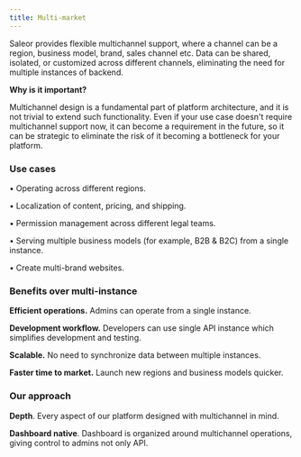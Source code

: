 ```yaml
---
title: Multi-market
---
```


Saleor provides flexible multichannel support,
where a channel can be a region, business model, brand, sales channel etc.
Data can be shared, isolated, or customized across different channels,
eliminating the need for multiple instances of backend.

**Why is it important?**

Multichannel design is a fundamental part of platform architecture, and it is not trivial to extend such functionality.
Even if your use case doesn't require multichannel support now, it can become a requirement in the future,
so it can be strategic to eliminate the risk of it becoming a bottleneck for your platform.

### Use cases

• Operating across different regions.

• Localization of content, pricing, and shipping.

• Permission management across different legal teams.

• Serving multiple business models (for example, B2B & B2C) from a single instance.

• Create multi-brand websites.

### Benefits over multi-instance

**Efficient operations.** Admins can operate from a single instance.

**Development workflow.** Developers can use single API instance which simplifies development and testing.

**Scalable.** No need to synchronize data between multiple instances.

**Faster time to market.** Launch new regions and business models quicker.

### Our approach

**Depth**. Every aspect of our platform designed with multichannel in mind.

**Dashboard native**. Dashboard is organized around multichannel operations, giving control to admins not only API.
